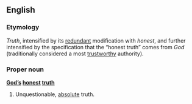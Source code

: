 ==English==

===Etymology===
''Truth'', intensified by its [[redundant]] modification with ''honest'', and further intensified by the specification that the “honest truth” comes from ''God'' (traditionally considered a most [[trustworthy]] authority).

===Proper noun===
'''[[God]][['s|’s]] [[honest]] [[truth]]'''

# {{context|idiomatic|lang=en}} Unquestionable, [[absolute]] truth.